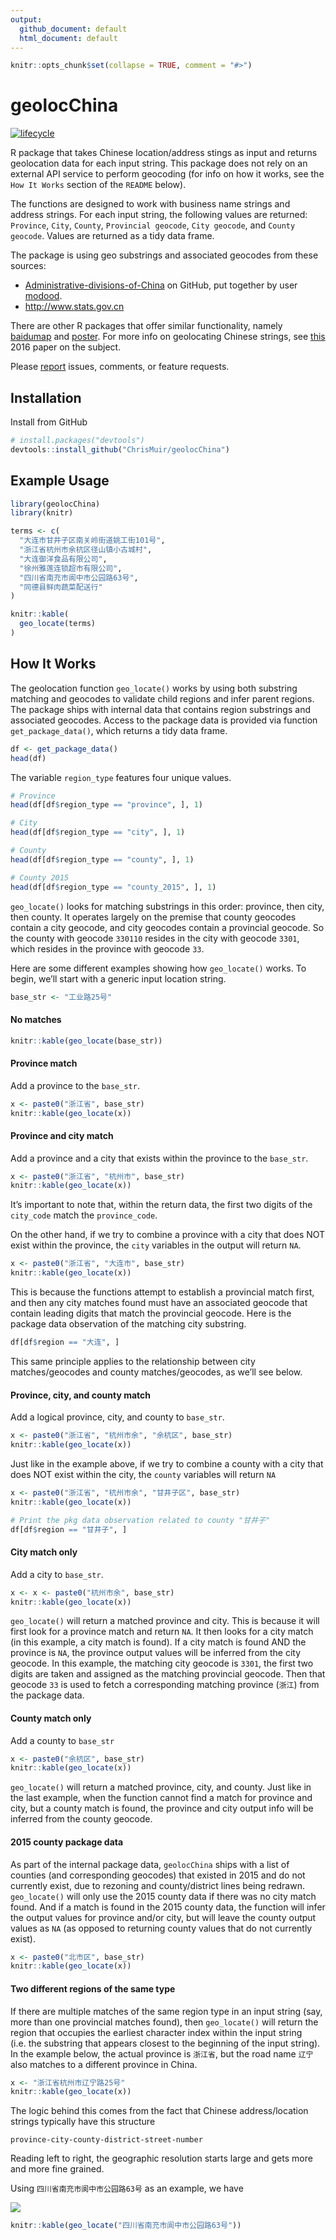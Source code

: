 ```yaml
---
output:
  github_document: default
  html_document: default
---
```


<!-- README.md is generated from README.Rmd. Please edit that file -->

```r
knitr::opts_chunk$set(collapse = TRUE, comment = "#>")
```

geolocChina
========

[![lifecycle](https://img.shields.io/badge/lifecycle-experimental-orange.svg)](https://www.tidyverse.org/lifecycle/#experimental)

R package that takes Chinese location/address stings as input and returns geolocation data for each input string. This package does not rely on an external API service to perform geocoding (for info on how it works, see the `How It Works` section of the `README` below).

The functions are designed to work with business name strings and address strings. For each input string, the following values are returned: `Province`, `City`, `County`, `Provincial geocode`, `City geocode`, and `County geocode`. Values are returned as a tidy data frame.

The package is using geo substrings and associated geocodes from these sources:

* [Administrative-divisions-of-China](https://github.com/modood/Administrative-divisions-of-China) on GitHub, put together by user [modood](https://github.com/modood).
* [http://www.stats.gov.cn](http://www.stats.gov.cn)

There are other R packages that offer similar functionality, namely [baidumap](https://github.com/badbye/baidumap) and [poster](https://github.com/Ironholds/poster). For more info on geolocating Chinese strings, see [this](https://pdfs.semanticscholar.org/ca9d/2d09d0a2420a7ce398e14ed43f8cd7464705.pdf) 2016 paper on the subject.

Please [report](https://github.com/ChrisMuir/geolocChina/issues) issues, comments, or feature requests.

Installation
------------

Install from GitHub

```r
# install.packages("devtools")
devtools::install_github("ChrisMuir/geolocChina")
```

Example Usage
-------------

```r
library(geolocChina)
library(knitr)

terms <- c(
  "大连市甘井子区南关岭街道姚工街101号",
  "浙江省杭州市余杭区径山镇小古城村",
  "大连御洋食品有限公司",
  "徐州雅莲连锁超市有限公司", 
  "四川省南充市阆中市公园路63号", 
  "同德县鲜肉蔬菜配送行"
)

knitr::kable(
  geo_locate(terms)
)
```

How It Works
------------

The geolocation function `geo_locate()` works by using both substring matching and geocodes to validate child regions and infer parent regions. The package ships with internal data that contains region substrings and associated geocodes. Access to the package data is provided via function `get_package_data()`, which returns a tidy data frame.
```r
df <- get_package_data()
head(df)
```
The variable `region_type` features four unique values.
```r
# Province
head(df[df$region_type == "province", ], 1)

# City
head(df[df$region_type == "city", ], 1)

# County
head(df[df$region_type == "county", ], 1)

# County 2015
head(df[df$region_type == "county_2015", ], 1)
```

`geo_locate()` looks for matching substrings in this order: province, then city, then county. It operates largely on the premise that county geocodes contain a city geocode, and city geocodes contain a provincial geocode. So the county with geocode `330110` resides in the city with geocode `3301`, which resides in the province with geocode `33`.

Here are some different examples showing how `geo_locate()` works. To begin, we'll start with a generic input location string.
```r
base_str <- "工业路25号"
```


#### No matches
```r
knitr::kable(geo_locate(base_str))
```


#### Province match
Add a province to the `base_str`.
```r
x <- paste0("浙江省", base_str)
knitr::kable(geo_locate(x))
```


#### Province and city match
Add a province and a city that exists within the province to the `base_str`.
```r
x <- paste0("浙江省", "杭州市", base_str)
knitr::kable(geo_locate(x))
```

It's important to note that, within the return data, the first two digits of the `city_code` match the `province_code`.

On the other hand, if we try to combine a province with a city that does NOT exist within the province, the `city` variables in the output will return `NA`.
```r
x <- paste0("浙江省", "大连市", base_str)
knitr::kable(geo_locate(x))
```

This is because the functions attempt to establish a provincial match first, and then any city matches found must have an associated geocode that contain leading digits that match the provincial geocode. Here is the package data observation of the matching city substring.
```r
df[df$region == "大连", ]
```
This same principle applies to the relationship between city matches/geocodes and county matches/geocodes, as we'll see below.


#### Province, city, and county match
Add a logical province, city, and county to `base_str`.
```r
x <- paste0("浙江省", "杭州市余", "余杭区", base_str)
knitr::kable(geo_locate(x))
```

Just like in the example above, if we try to combine a county with a city that does NOT exist within the city, the `county` variables will return `NA`
```r
x <- paste0("浙江省", "杭州市余", "甘井子区", base_str)
knitr::kable(geo_locate(x))
```

```r
# Print the pkg data observation related to county "甘井子"
df[df$region == "甘井子", ]
```


#### City match only
Add a city to `base_str`.
```r
x <- x <- paste0("杭州市余", base_str)
knitr::kable(geo_locate(x))
```

`geo_locate()` will return a matched province and city. This is because it will first look for a province match and return `NA`. It then looks for a city match (in this example, a city match is found). If a city match is found AND the province is `NA`, the province output values will be inferred from the city geocode. In this example, the matching city geocode is `3301`, the first two digits are taken and assigned as the matching provincial geocode. Then that geocode `33` is used to fetch a corresponding matching province (`浙江`) from the package data.


#### County match only
Add a county to `base_str`
```r
x <- paste0("余杭区", base_str)
knitr::kable(geo_locate(x))
```

`geo_locate()` will return a matched province, city, and county. Just like in the last example, when the function cannot find a match for province and city, but a county match is found, the province and city output info will be inferred from the county geocode.


#### 2015 county package data
As part of the internal package data, `geolocChina` ships with a list of counties (and corresponding geocodes) that existed in 2015 and do not currently exist, due to rezoning and county/district lines being redrawn. `geo_locate()` will only use the 2015 county data if there was no city match found. And if a match is found in the 2015 county data, the function will infer the output values for province and/or city, but will leave the county output values as `NA` (as opposed to returning county values that do not currently exist).
```r
x <- paste0("北市区", base_str)
knitr::kable(geo_locate(x))
```


#### Two different regions of the same type
If there are multiple matches of the same region type in an input string (say, more than one provincial matches found), then `geo_locate()` will return the region that occupies the earliest character index within the input string (i.e. the substring that appears closest to the beginning of the input string). In the example below, the actual province is `浙江省`, but the road name `辽宁` also matches to a different province in China.
```r
x <- "浙江省杭州市辽宁路25号"
knitr::kable(geo_locate(x))
```

The logic behind this comes from the fact that Chinese address/location strings typically have this structure
```
province-city-county-district-street-number
```
Reading left to right, the geographic resolution starts large and gets more and more fine grained.

Using `四川省南充市阆中市公园路63号` as an example, we have

![](https://github.com/ChrisMuir/geolocChina/blob/master/img/readme_img_1.png?raw=true)

```r
knitr::kable(geo_locate("四川省南充市阆中市公园路63号"))
```


